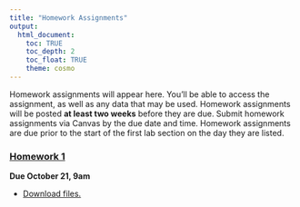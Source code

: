```yaml
---
title: "Homework Assignments"
output: 
  html_document:
    toc: TRUE
    toc_depth: 2
    toc_float: TRUE
    theme: cosmo
---
```


Homework assignments will appear here. You'll be able to access the assignment, as well as any data that may be used. Homework assignments will be posted **at least two weeks** before they are due. Submit homework assignments via Canvas by the due date and time. Homework assignments are due prior to the start of the first lab section on the day they are listed. 

### [**Homework 1**](homework/homework_1.html)

**Due October 21, 9am**

- [Download files.](homework/homework-1.zip)


<!-- ### [**Homework 2**](homework/homework_2.html) -->

<!-- **Due November 11, 9am** -->

<!-- - [Download files.](homework/homework-2.zip) -->


<!-- ### [**Homework 3**](homework/homework_3.html) -->

<!-- **Due December 7, 9am** -->

<!-- - [Download files.](homework/homework-3.zip) -->
